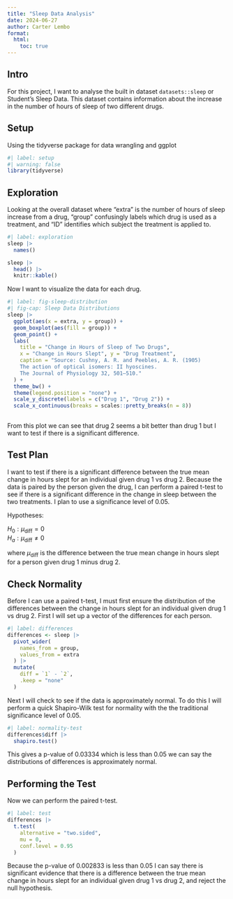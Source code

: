 ```yaml
---
title: "Sleep Data Analysis"
date: 2024-06-27
author: Carter Lembo
format: 
  html:
    toc: true
---
```


## Intro

For this project, I want to analyse the built in dataset `datasets::sleep` or Student's Sleep Data. This dataset contains information about the increase in the number of hours of sleep of two different drugs.

## Setup

Using the tidyverse package for data wrangling and ggplot

```r
#| label: setup
#| warning: false
library(tidyverse)
```

## Exploration

Looking at the overall dataset where "extra" is the number of hours of sleep increase from a drug, "group" confusingly labels which drug is used as a treatment, and "ID" identifies which subject the treatment is applied to.

```r
#| label: exploration
sleep |> 
  names()

sleep |> 
  head() |> 
  knitr::kable()
```

Now I want to visualize the data for each drug.

```r
#| label: fig-sleep-distribution
#| fig-cap: Sleep Data Distributions
sleep |> 
  ggplot(aes(x = extra, y = group)) +
  geom_boxplot(aes(fill = group)) +
  geom_point() +
  labs(
    title = "Change in Hours of Sleep of Two Drugs",
    x = "Change in Hours Slept", y = "Drug Treatment",
    caption = "Source: Cushny, A. R. and Peebles, A. R. (1905) 
    The action of optical isomers: II hyoscines. 
    The Journal of Physiology 32, 501–510."
  ) +
  theme_bw() +
  theme(legend.position = "none") +
  scale_y_discrete(labels = c("Drug 1", "Drug 2")) + 
  scale_x_continuous(breaks = scales::pretty_breaks(n = 8))
  
```

From this plot we can see that drug 2 seems a bit better than drug 1 but I want to test if there is a significant difference.

## Test Plan

I want to test if there is a significant difference between the true mean change in hours slept for an individual given drug 1 vs drug 2. Because the data is paired by the person given the drug, I can perform a paired t-test to see if there is a significant difference in the change in sleep between the two treatments. I plan to use a significance level of 0.05.

Hypotheses:

$H_0: \mu_{\text{diff}} = 0$  
$H_a: \mu_{\text{diff}} \neq 0$

where $\mu_{\text{diff}}$ is the difference between the true mean change in hours slept for a person given drug 1 minus drug 2.

## Check Normality

Before I can use a paired t-test, I must first ensure the distribution of the differences between the change in hours slept for an individual given drug 1 vs drug 2. First I will set up a vector of the differences for each person.

```r
#| label: differences
differences <- sleep |> 
  pivot_wider(
    names_from = group,
    values_from = extra
  ) |> 
  mutate(
    diff = `1` - `2`,
    .keep = "none"
  )

```

Next I will check to see if the data is approximately normal. To do this I will perform a quick Shapiro-Wilk test for normality with the the traditional significance level of 0.05.

```r
#| label: normality-test
differences$diff |> 
  shapiro.test()
```

This gives a p-value of 0.03334 which is less than 0.05 we can say the distributions of differences is approximately normal. 

## Performing the Test

Now we can perform the paired t-test.

```r
#| label: test
differences |> 
  t.test(
    alternative = "two.sided",
    mu = 0,
    conf.level = 0.95
  )
```

Because the p-value of 0.002833 is less than 0.05 I can say there is significant evidence that there is a difference between the true mean change in hours slept for an individual given drug 1 vs drug 2, and reject the null hypothesis. 
